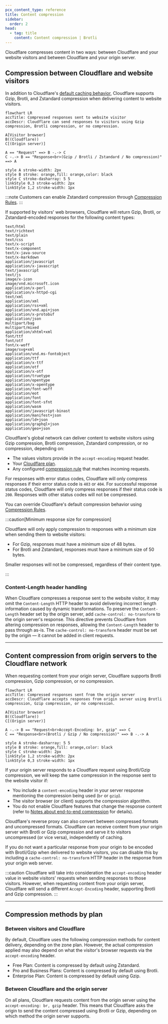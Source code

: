 ```yaml
---
pcx_content_type: reference
title: Content compression
sidebar:
  order: 2
head:
  - tag: title
    content: Content compression | Brotli
---
```



Cloudflare compresses content in two ways: between Cloudflare and your website visitors and between Cloudflare and your origin server.

## Compression between Cloudflare and website visitors

In addition to Cloudflare's [default caching behavior](/cache/concepts/default-cache-behavior/), Cloudflare supports Gzip, Brotli, and Zstandard compression when delivering content to website visitors.

```mermaid
flowchart LR
accTitle: Compressed responses sent to website visitor
accDescr: Cloudflare can send responses to visitors using Gzip compression, Brotli compression, or no compression.

A[Visitor browser]
B((Cloudflare))
C[(Origin server)]

A == "Request" ==> B -.-> C
C -.-> B == "Response<br>(Gzip / Brotli / Zstandard / No compression)" ==> A

style A stroke-width: 2px
style B stroke: orange,fill: orange,color: black
style C stroke-dasharray: 5 5
linkStyle 0,3 stroke-width: 2px
linkStyle 1,2 stroke-width: 1px
```

:::note
Customers can enable Zstandard compression through [Compression Rules](/rules/compression-rules/).
:::

If supported by visitors' web browsers, Cloudflare will return Gzip, Brotli, or Zstandard-encoded responses for the following content types:

```
text/html
text/richtext
text/plain
text/css
text/x-script
text/x-component
text/x-java-source
text/x-markdown
application/javascript
application/x-javascript
text/javascript
text/js
image/x-icon
image/vnd.microsoft.icon
application/x-perl
application/x-httpd-cgi
text/xml
application/xml
application/rss+xml
application/vnd.api+json
application/x-protobuf
application/json
multipart/bag
multipart/mixed
application/xhtml+xml
font/ttf
font/otf
font/x-woff
image/svg+xml
application/vnd.ms-fontobject
application/ttf
application/x-ttf
application/otf
application/x-otf
application/truetype
application/opentype
application/x-opentype
application/font-woff
application/eot
application/font
application/font-sfnt
application/wasm
application/javascript-binast
application/manifest+json
application/ld+json
application/graphql+json
application/geo+json
```

Cloudflare's global network can deliver content to website visitors using Gzip compression, Brotli compression, Zstandard compression, or no compression, depending on:

- The values visitors provide in the `accept-encoding` request header.
- Your [Cloudflare plan](#between-visitors-and-cloudflare).
- Any configured [compression rule](/rules/compression-rules/) that matches incoming requests.

For responses with error status codes, Cloudflare will only compress responses if their error status code is `403` or `404`. For successful response status codes, Cloudflare will only compress responses if their status code is `200`. Responses with other status codes will not be compressed.

You can override Cloudflare's default compression behavior using [Compression Rules](/rules/compression-rules/).

:::caution[Minimum response size for compression]

Cloudflare will only apply compression to responses with a minimum size when sending them to website visitors:

- For Gzip, responses must have a minimum size of 48 bytes.
- For Brotli and Zstandard, responses must have a minimum size of 50 bytes.

Smaller responses will not be compressed, regardless of their content type.

:::

### Content-Length header handling

When Cloudflare compresses a response sent to the website visitor, it may omit the `Content-Length` HTTP header to avoid delivering incorrect length information caused by dynamic transformations. To preserve the `Content-Length` header set by the origin server, add `cache-control: no-transform` to the origin server's response. This directive prevents Cloudflare from altering compression on responses, allowing the `Content-Length` header to pass through as-is. The `cache-control: no-transform` header must be set by the origin — it cannot be added in client requests.

---

## Content compression from origin servers to the Cloudflare network

When requesting content from your origin server, Cloudflare supports Brotli compression, Gzip compression, or no compression.

```mermaid
flowchart LR
accTitle: Compressed responses sent from the origin server
accDescr: Cloudflare accepts responses from origin server using Brotli compression, Gzip compression, or no compression.

A[Visitor browser]
B((Cloudflare))
C[(Origin server)]

A -.-> B == "Request<br>Accept-Encoding: br, gzip" ==> C
C == "Response<br>(Brotli / Gzip / No compression)" ==> B -.-> A

style A stroke-dasharray: 5 5
style B stroke: orange,fill: orange,color: black
style C stroke-width: 2px
linkStyle 1,2 stroke-width: 2px
linkStyle 0,3 stroke-width: 1px
```

If your origin server responds to a Cloudflare request using Brotli/Gzip compression, we will keep the same compression in the response sent to the website visitor if:

- You include a `content-encoding` header in your server response mentioning the compression being used (`br` or `gzip`).
- The visitor browser (or client) supports the compression algorithm.
- You do not enable Cloudflare features that change the response content (refer to [Notes about end-to-end compression](#notes-about-end-to-end-compression) for details).

Cloudflare's reverse proxy can also convert between compressed formats and uncompressed formats. Cloudflare can receive content from your origin server with Brotli or Gzip compression and serve it to visitors uncompressed (or vice versa), independently of caching.

If you do not want a particular response from your origin to be encoded with Brotli/Gzip when delivered to website visitors, you can disable this by including a `cache-control: no-transform` HTTP header in the response from your origin web server.

:::caution
Cloudflare will take into consideration the `accept-encoding` header value in website visitors' requests when sending responses to those visitors. However, when requesting content from your origin server, Cloudflare will send a different `Accept-Encoding` header, supporting Brotli and Gzip compression.
:::

---

<Render file="brotli-compression-warning" />

## Compression methods by plan

### Between visitors and Cloudflare

By default, Cloudflare uses the following compression methods for content delivery, depending on the zone plan. However, the actual compression applied may also depend on what the visitor's browser requests via the `accept-encoding` header.

- Free Plan: Content is compressed by default using Zstandard.
- Pro and Business Plans: Content is compressed by default using Brotli.
- Enterprise Plan: Content is compressed by default using Gzip.

### Between Cloudflare and the origin server

On all plans, Cloudflare requests content from the origin server using the `accept-encoding: br, gzip` header. This means that Cloudflare asks the origin to send the content compressed using Brotli or Gzip, depending on which method the origin server supports.
